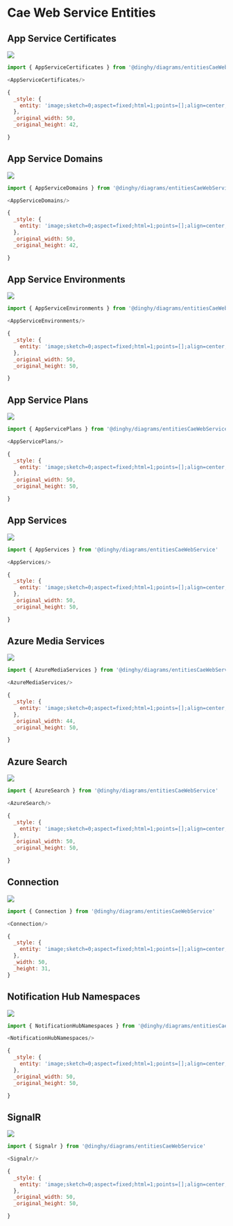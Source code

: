 
# Cae Web Service Entities


## App Service Certificates

<Tabs>
  <TabItem value="Preview">

![](./app-service-certificates.png#drawio)

  </TabItem>
  <TabItem value="Usage">
    
```js
import { AppServiceCertificates } from '@dinghy/diagrams/entitiesCaeWebService'

<AppServiceCertificates/>
```

  </TabItem>
  <TabItem value="Definition">
    
```js
{
  _style: {
    entity: 'image;sketch=0;aspect=fixed;html=1;points=[];align=center;fontSize=12;image=img/lib/mscae/Certificate.svg;strokeColor=none;',
  },
  _original_width: 50,
  _original_height: 42,

}
```

  </TabItem>
</Tabs>


## App Service Domains

<Tabs>
  <TabItem value="Preview">

![](./app-service-domains.png#drawio)

  </TabItem>
  <TabItem value="Usage">
    
```js
import { AppServiceDomains } from '@dinghy/diagrams/entitiesCaeWebService'

<AppServiceDomains/>
```

  </TabItem>
  <TabItem value="Definition">
    
```js
{
  _style: {
    entity: 'image;sketch=0;aspect=fixed;html=1;points=[];align=center;fontSize=12;image=img/lib/mscae/CustomDomain.svg;strokeColor=none;',
  },
  _original_width: 50,
  _original_height: 42,

}
```

  </TabItem>
</Tabs>


## App Service Environments

<Tabs>
  <TabItem value="Preview">

![](./app-service-environments.png#drawio)

  </TabItem>
  <TabItem value="Usage">
    
```js
import { AppServiceEnvironments } from '@dinghy/diagrams/entitiesCaeWebService'

<AppServiceEnvironments/>
```

  </TabItem>
  <TabItem value="Definition">
    
```js
{
  _style: {
    entity: 'image;sketch=0;aspect=fixed;html=1;points=[];align=center;fontSize=12;image=img/lib/mscae/App_Service.svg;strokeColor=none;',
  },
  _original_width: 50,
  _original_height: 50,

}
```

  </TabItem>
</Tabs>


## App Service Plans

<Tabs>
  <TabItem value="Preview">

![](./app-service-plans.png#drawio)

  </TabItem>
  <TabItem value="Usage">
    
```js
import { AppServicePlans } from '@dinghy/diagrams/entitiesCaeWebService'

<AppServicePlans/>
```

  </TabItem>
  <TabItem value="Definition">
    
```js
{
  _style: {
    entity: 'image;sketch=0;aspect=fixed;html=1;points=[];align=center;fontSize=12;image=img/lib/mscae/WebHosting.svg;strokeColor=none;',
  },
  _original_width: 50,
  _original_height: 50,

}
```

  </TabItem>
</Tabs>


## App Services

<Tabs>
  <TabItem value="Preview">

![](./app-services.png#drawio)

  </TabItem>
  <TabItem value="Usage">
    
```js
import { AppServices } from '@dinghy/diagrams/entitiesCaeWebService'

<AppServices/>
```

  </TabItem>
  <TabItem value="Definition">
    
```js
{
  _style: {
    entity: 'image;sketch=0;aspect=fixed;html=1;points=[];align=center;fontSize=12;image=img/lib/mscae/App_Services.svg;strokeColor=none;',
  },
  _original_width: 50,
  _original_height: 50,

}
```

  </TabItem>
</Tabs>


## Azure Media Services

<Tabs>
  <TabItem value="Preview">

![](./azure-media-services.png#drawio)

  </TabItem>
  <TabItem value="Usage">
    
```js
import { AzureMediaServices } from '@dinghy/diagrams/entitiesCaeWebService'

<AzureMediaServices/>
```

  </TabItem>
  <TabItem value="Definition">
    
```js
{
  _style: {
    entity: 'image;sketch=0;aspect=fixed;html=1;points=[];align=center;fontSize=12;image=img/lib/mscae/Media_Services.svg;strokeColor=none;',
  },
  _original_width: 44,
  _original_height: 50,

}
```

  </TabItem>
</Tabs>


## Azure Search

<Tabs>
  <TabItem value="Preview">

![](./azure-search.png#drawio)

  </TabItem>
  <TabItem value="Usage">
    
```js
import { AzureSearch } from '@dinghy/diagrams/entitiesCaeWebService'

<AzureSearch/>
```

  </TabItem>
  <TabItem value="Definition">
    
```js
{
  _style: {
    entity: 'image;sketch=0;aspect=fixed;html=1;points=[];align=center;fontSize=12;image=img/lib/mscae/Search.svg;strokeColor=none;',
  },
  _original_width: 50,
  _original_height: 50,

}
```

  </TabItem>
</Tabs>


## Connection

<Tabs>
  <TabItem value="Preview">

![](./connection.png#drawio)

  </TabItem>
  <TabItem value="Usage">
    
```js
import { Connection } from '@dinghy/diagrams/entitiesCaeWebService'

<Connection/>
```

  </TabItem>
  <TabItem value="Definition">
    
```js
{
  _style: {
    entity: 'image;sketch=0;aspect=fixed;html=1;points=[];align=center;fontSize=12;image=img/lib/mscae/Connection.svg;strokeColor=none;',
  },
  _width: 50,
  _height: 31,
}
```

  </TabItem>
</Tabs>


## Notification Hub Namespaces

<Tabs>
  <TabItem value="Preview">

![](./notification-hub-namespaces.png#drawio)

  </TabItem>
  <TabItem value="Usage">
    
```js
import { NotificationHubNamespaces } from '@dinghy/diagrams/entitiesCaeWebService'

<NotificationHubNamespaces/>
```

  </TabItem>
  <TabItem value="Definition">
    
```js
{
  _style: {
    entity: 'image;sketch=0;aspect=fixed;html=1;points=[];align=center;fontSize=12;image=img/lib/mscae/Notification_Hubs.svg;strokeColor=none;',
  },
  _original_width: 50,
  _original_height: 50,

}
```

  </TabItem>
</Tabs>


## SignalR

<Tabs>
  <TabItem value="Preview">

![](./signalr.png#drawio)

  </TabItem>
  <TabItem value="Usage">
    
```js
import { Signalr } from '@dinghy/diagrams/entitiesCaeWebService'

<Signalr/>
```

  </TabItem>
  <TabItem value="Definition">
    
```js
{
  _style: {
    entity: 'image;sketch=0;aspect=fixed;html=1;points=[];align=center;fontSize=12;image=img/lib/mscae/SignalR.svg;strokeColor=none;',
  },
  _original_width: 50,
  _original_height: 50,

}
```

  </TabItem>
</Tabs>

